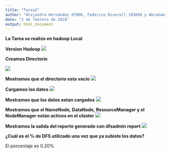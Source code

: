 ```yaml
---
title: "Tarea2" 
author: "Alejandro Hernández 87806, Federico Riveroll 105898 y Abraham Nieto 51556"
date: "2 de febrero de 2018" 
output: html_document
---
```


**La Tarea se realizo en hadoop Local**

**Version Hadoop**
![](/home/abraham/MGE_2018/tarea2/version.png)


**Creamos Directorio**

![](/home/abraham/MGE_2018/tarea2/crea.png)

**Mostramos que el directorio esta vacío**
![](/home/abraham/MGE_2018/tarea2/vacio.png)


**Cargamos los datos**
![](/home/abraham/MGE_2018/tarea2/carga.png)


**Mostramos que los datos estan cargados**
![](/home/abraham/MGE_2018/tarea2/datos.png)


**Mostramos que el NameNode, DataNode, ResourceManager y el NodeManager están activos en el clúster**
![](/home/abraham/MGE_2018/tarea2/nodos.png)


**Mostramos la salida del reporte generado con dfsadmin report**
![](/home/abraham/MGE_2018/tarea2/dfs.png)



**¿Cuál es el % de DFS utilizado una vez que ya subiste los datos?**

El porcentaje es  0.20%




